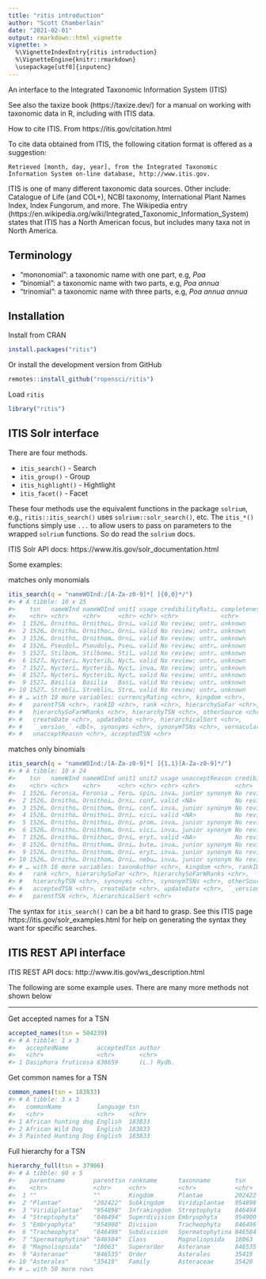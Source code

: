 ```yaml
---
title: "ritis introduction"
author: "Scott Chamberlain"
date: "2021-02-01"
output: rmarkdown::html_vignette
vignette: >
  %\VignetteIndexEntry{ritis introduction}
  %\VignetteEngine{knitr::rmarkdown}
  \usepackage[utf8]{inputenc}
---
```




An interface to the Integrated Taxonomic Information System (ITIS)

See also the taxize book (https://taxize.dev/) for 
a manual on working with taxonomic data in R, including with ITIS data.

How to cite ITIS. From https://itis.gov/citation.html 

To cite data obtained from ITIS, the following citation format is offered as a suggestion:

    Retrieved [month, day, year], from the Integrated Taxonomic Information System on-line database, http://www.itis.gov.


ITIS is one of many different taxonomic data sources. Other include: Catalogue of Life (and COL+), NCBI taxonomy, International Plant Names Index, Index Fungorum, and more. The Wikipedia entry (https://en.wikipedia.org/wiki/Integrated_Taxonomic_Information_System) states that ITIS has a North American focus, but includes many taxa not in North America.

## Terminology

* "mononomial": a taxonomic name with one part, e.g, _Poa_
* "binomial": a taxonomic name with two parts, e.g, _Poa annua_
* "trinomial": a taxonomic name with three parts, e.g, _Poa annua annua_

## Installation

Install from CRAN


```r
install.packages("ritis")
```

Or install the development version from GitHub


```r
remotes::install_github("ropensci/ritis")
```

Load `ritis`


```r
library("ritis")
```

## ITIS Solr interface

There are four methods.

* `itis_search()` - Search
* `itis_group()` - Group
* `itis_highlight()` - Hightlight
* `itis_facet()` - Facet

These four methods use the equivalent functions in the package `solrium`, e.g.,
`ritis::itis_search()` uses `solrium::solr_search()`, etc. The `itis_*()` functions
simply use `...` to allow users to pass on parameters to the wrapped `solrium`
functions. So do read the `solrium` docs.

ITIS Solr API docs: https://www.itis.gov/solr_documentation.html

Some examples:

matches only monomials


```r
itis_search(q = "nameWOInd:/[A-Za-z0-9]*[ ]{0,0}*/")
#> # A tibble: 10 x 25
#>    tsn   nameWInd nameWOInd unit1 usage credibilityRati… completenessRat…
#>    <chr> <chr>    <chr>     <chr> <chr> <chr>            <chr>           
#>  1 1526… Ornitho… Ornithoi… Orni… valid No review; untr… unknown         
#>  2 1526… Ornitho… Ornithoc… Orni… valid No review; untr… unknown         
#>  3 1526… Ornitho… Ornithom… Orni… valid No review; untr… unknown         
#>  4 1526… Pseudol… Pseudoly… Pseu… valid No review; untr… unknown         
#>  5 1527… Stilbom… Stilbome… Stil… valid No review; untr… unknown         
#>  6 1527… Nycteri… Nycterib… Nyct… valid No review; untr… unknown         
#>  7 1527… Nycteri… Nycterib… Nyct… inva… No review; untr… unknown         
#>  8 1527… Nycteri… Nycterib… Nyct… valid No review; untr… unknown         
#>  9 1527… Basilia  Basilia   Basi… valid No review; untr… unknown         
#> 10 1527… Strebli… Streblin… Stre… valid No review; untr… unknown         
#> # … with 18 more variables: currencyRating <chr>, kingdom <chr>,
#> #   parentTSN <chr>, rankID <chr>, rank <chr>, hierarchySoFar <chr>,
#> #   hierarchySoFarWRanks <chr>, hierarchyTSN <chr>, otherSource <chr>,
#> #   createDate <chr>, updateDate <chr>, hierarchicalSort <chr>,
#> #   `_version_` <dbl>, synonyms <chr>, synonymTSNs <chr>, vernacular <chr>,
#> #   unacceptReason <chr>, acceptedTSN <chr>
```

matches only binomials


```r
itis_search(q = "nameWOInd:/[A-Za-z0-9]*[ ]{1,1}[A-Za-z0-9]*/")
#> # A tibble: 10 x 24
#>    tsn   nameWInd nameWOInd unit1 unit2 usage unacceptReason credibilityRati…
#>    <chr> <chr>    <chr>     <chr> <chr> <chr> <chr>          <chr>           
#>  1 1526… Feronia… Feronia … Fero… spin… inva… junior synonym No review; untr…
#>  2 1526… Ornitho… Ornithoi… Orni… conf… valid <NA>           No review; untr…
#>  3 1526… Ornitho… Ornithom… Orni… conf… inva… junior synonym No review; untr…
#>  4 1526… Ornitho… Ornithoi… Orni… vici… valid <NA>           No review; untr…
#>  5 1526… Ornitho… Ornithoi… Orni… prom… inva… junior synonym No review; untr…
#>  6 1526… Ornitho… Ornithom… Orni… vici… inva… junior synonym No review; untr…
#>  7 1526… Ornitho… Ornithoc… Orni… eryt… valid <NA>           No review; untr…
#>  8 1526… Ornitho… Ornithom… Orni… bute… inva… junior synonym No review; untr…
#>  9 1526… Ornitho… Ornithom… Orni… eryt… inva… junior synonym No review; untr…
#> 10 1526… Ornitho… Ornithom… Orni… nebu… inva… junior synonym No review; untr…
#> # … with 16 more variables: taxonAuthor <chr>, kingdom <chr>, rankID <chr>,
#> #   rank <chr>, hierarchySoFar <chr>, hierarchySoFarWRanks <chr>,
#> #   hierarchyTSN <chr>, synonyms <chr>, synonymTSNs <chr>, otherSource <chr>,
#> #   acceptedTSN <chr>, createDate <chr>, updateDate <chr>, `_version_` <dbl>,
#> #   parentTSN <chr>, hierarchicalSort <chr>
```

The syntax for `itis_search()` can be a bit hard to grasp. See this ITIS page https://itis.gov/solr_examples.html for help on generating the syntax they want for specific searches.

## ITIS REST API interface

ITIS REST API docs: http://www.itis.gov/ws_description.html

The following are some example uses. There are many more methods not shown below

-------

Get accepted names for a TSN


```r
accepted_names(tsn = 504239)
#> # A tibble: 1 x 3
#>   acceptedName        acceptedTsn author    
#>   <chr>               <chr>       <chr>     
#> 1 Dasiphora fruticosa 836659      (L.) Rydb.
```

Get common names for a TSN


```r
common_names(tsn = 183833)
#> # A tibble: 3 x 3
#>   commonName          language tsn   
#>   <chr>               <chr>    <chr> 
#> 1 African hunting dog English  183833
#> 2 African Wild Dog    English  183833
#> 3 Painted Hunting Dog English  183833
```

Full hierarchy for a TSN


```r
hierarchy_full(tsn = 37906)
#> # A tibble: 60 x 5
#>    parentname        parenttsn rankname      taxonname       tsn   
#>    <chr>             <chr>     <chr>         <chr>           <chr> 
#>  1 ""                ""        Kingdom       Plantae         202422
#>  2 "Plantae"         "202422"  Subkingdom    Viridiplantae   954898
#>  3 "Viridiplantae"   "954898"  Infrakingdom  Streptophyta    846494
#>  4 "Streptophyta"    "846494"  Superdivision Embryophyta     954900
#>  5 "Embryophyta"     "954900"  Division      Tracheophyta    846496
#>  6 "Tracheophyta"    "846496"  Subdivision   Spermatophytina 846504
#>  7 "Spermatophytina" "846504"  Class         Magnoliopsida   18063 
#>  8 "Magnoliopsida"   "18063"   Superorder    Asteranae       846535
#>  9 "Asteranae"       "846535"  Order         Asterales       35419 
#> 10 "Asterales"       "35419"   Family        Asteraceae      35420 
#> # … with 50 more rows
```
